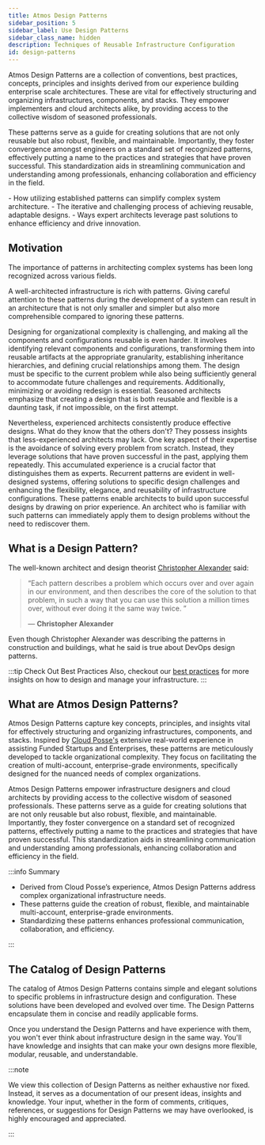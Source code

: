```yaml
---
title: Atmos Design Patterns
sidebar_position: 5
sidebar_label: Use Design Patterns
sidebar_class_name: hidden
description: Techniques of Reusable Infrastructure Configuration
id: design-patterns
---
```


<Intro>
Atmos Design Patterns are a collection of conventions, best practices, concepts, principles and insights derived from our experience building enterprise scale architectures. These are vital for effectively structuring and organizing infrastructures, components, and stacks. They empower implementers and cloud architects alike, by providing access to the collective wisdom of seasoned professionals. 
</Intro>

These patterns serve as a guide for creating solutions that are not only reusable but also robust, flexible, and maintainable. Importantly, they foster convergence amongst engineers on a standard set of recognized patterns, effectively putting a name to the practices and strategies that have proven successful. This standardization aids in streamlining communication and understanding among professionals, enhancing collaboration and efficiency in the field.

<KeyPoints>
- How utilizing established patterns can simplify complex system architecture.
- The iterative and challenging process of achieving reusable, adaptable designs.
- Ways expert architects leverage past solutions to enhance efficiency and drive innovation.
</KeyPoints>

## Motivation

The importance of patterns in architecting complex systems has been long recognized across various fields.

A well-architected infrastructure is rich with patterns. Giving careful attention to these patterns during the development of a system can result in an architecture that is not only smaller and simpler but also more comprehensible compared to ignoring these patterns.

Designing for organizational complexity is challenging, and making all the components and configurations reusable is even harder. It involves identifying relevant components and configurations, transforming them into reusable artifacts at the appropriate granularity, establishing inheritance hierarchies, and defining crucial relationships among them. The design must be specific to the current problem while also being sufficiently general to accommodate future challenges and requirements. Additionally, minimizing or avoiding redesign is essential. Seasoned architects emphasize that creating a design that is both reusable and flexible is a daunting task, if not impossible, on the first attempt.

Nevertheless, experienced architects consistently produce effective designs. What do they know that the others don't? They possess insights that less-experienced architects may lack. One key aspect of their expertise is the avoidance of solving every problem from scratch. Instead, they leverage solutions that have proven successful in the past, applying them repeatedly. This accumulated experience is a crucial factor that distinguishes them as experts. Recurrent patterns are evident in well-designed systems, offering solutions to specific design challenges and enhancing the flexibility, elegance, and reusability of infrastructure configurations. These patterns enable architects to build upon successful designs by drawing on prior experience. An architect who is familiar with such patterns can immediately apply them to design problems without the need to rediscover them.

## What is a Design Pattern?

The well-known architect and design theorist [Christopher Alexander](https://en.wikipedia.org/wiki/Christopher_Alexander) said: 

> <q>Each pattern describes a problem which occurs over and over again in our environment, and then describes the core of the solution 
> to that problem, in such a way that you can use this solution a million times over, without ever doing it the same way twice. <p className="author">— **Christopher Alexander**</p></q>


Even though Christopher Alexander was describing the patterns in construction and buildings, what he said is true about DevOps design patterns.

:::tip Check Out Best Practices
Also, checkout our [best practices](/best-practices) for more insights on how to design and manage your infrastructure.
:::

## What are Atmos Design Patterns?

Atmos Design Patterns capture key concepts, principles, and insights vital for effectively structuring and organizing infrastructures,
components, and stacks. Inspired by [Cloud Posse's](https://cloudposse.com) extensive real-world experience in assisting Funded Startups and Enterprises, these patterns are meticulously developed to tackle organizational complexity. They focus on facilitating the creation of multi-account, enterprise-grade environments, specifically designed for the nuanced needs of complex organizations.

Atmos Design Patterns empower infrastructure designers and cloud architects by providing access to the collective wisdom of seasoned professionals. These patterns serve as a guide for creating solutions that are not only reusable but also robust, flexible, and maintainable. Importantly, they foster convergence on a standard set of recognized patterns, effectively putting a name to the practices and strategies that have proven successful. This standardization aids in streamlining communication and understanding among professionals, enhancing collaboration and efficiency in the field.

:::info Summary

- Derived from Cloud Posse’s experience, Atmos Design Patterns address complex organizational infrastructure needs.
- These patterns guide the creation of robust, flexible, and maintainable multi-account, enterprise-grade environments.
- Standardizing these patterns enhances professional communication, collaboration, and efficiency.

:::

## The Catalog of Design Patterns

The catalog of Atmos Design Patterns contains simple and elegant solutions to specific problems in infrastructure design and
configuration. These solutions have been developed and evolved over time. The Design Patterns encapsulate them in concise and readily applicable
forms.

Once you understand the Design Patterns and have experience with them, you won't ever think about infrastructure design in the same way.
You'll have knowledge and insights that can make your own designs more flexible, modular, reusable, and understandable.

:::note

We view this collection of Design Patterns as neither exhaustive nor fixed. Instead, it serves as a documentation of our present ideas, insights and knowledge. Your input, whether in the form of comments, critiques, references, or suggestions for Design Patterns we may have overlooked, is highly encouraged and appreciated.

:::

<DocCardList/>
